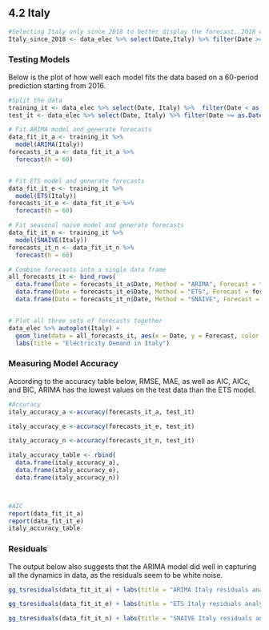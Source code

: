 
## 4.2 Italy{.tabset}

```r
#Selecting Italy only since 2018 to better display the forecast. 2018 will both show the trend BEFORE covid + improve display 
Italy_since_2018 <- data_elec %>% select(Date,Italy) %>% filter(Date >= as.Date("2018-01-01"))
```

### **Testing Models**
Below is the plot of how well each model fits the data based on a 60-period prediction starting from 2016. 
```r

#Split the data
training_it <- data_elec %>% select(Date, Italy) %>%  filter(Date < as.Date("2016-01-01"))
test_it <- data_elec %>% select(Date, Italy) %>% filter(Date >= as.Date("2016-01-01"))

# Fit ARIMA model and generate forecasts
data_fit_it_a <- training_it %>%
  model(ARIMA(Italy)) 
forecasts_it_a <- data_fit_it_a %>%
  forecast(h = 60)


# Fit ETS model and generate forecasts
data_fit_it_e <- training_it %>%
  model(ETS(Italy))
forecasts_it_e <- data_fit_it_e %>%
  forecast(h = 60)

# Fit seasonal naive model and generate forecasts
data_fit_it_n <- training_it %>%
  model(SNAIVE(Italy))
forecasts_it_n <- data_fit_it_n %>%
  forecast(h = 60)

# Combine forecasts into a single data frame
all_forecasts_it <- bind_rows(
  data.frame(Date = forecasts_it_a$Date, Method = "ARIMA", Forecast = forecasts_it_a$.mean),
  data.frame(Date = forecasts_it_e$Date, Method = "ETS", Forecast = forecasts_it_e$.mean),
  data.frame(Date = forecasts_it_n$Date, Method = "SNAIVE", Forecast = forecasts_it_n$.mean))


# Plot all three sets of forecasts together
data_elec %>% autoplot(Italy) +
  geom_line(data = all_forecasts_it, aes(x = Date, y = Forecast, color = Method)) +
  labs(title = "Electricity Demand in Italy")

```

### **Measuring Model Accuracy**
According to the accuracy table below, RMSE, MAE, as well as AIC, AICc, and BIC, ARIMA has the lowest values on the test data than the ETS model.
```r
#Accuracy
italy_accuracy_a <-accuracy(forecasts_it_a, test_it)

italy_accuracy_e <-accuracy(forecasts_it_e, test_it)

italy_accuracy_n <-accuracy(forecasts_it_n, test_it)

italy_accuracy_table <- rbind(
  data.frame(italy_accuracy_a),
  data.frame(italy_accuracy_e),
  data.frame(italy_accuracy_n))



#AIC
report(data_fit_it_a)
report(data_fit_it_e)
italy_accuracy_table

```

### **Residuals**
The output below also suggests that the ARIMA model did well in capturing all the dynamics in data, as the residuals seem to be white noise.
```r
gg_tsresiduals(data_fit_it_a) + labs(title = "ARIMA Italy residuals analysis")

gg_tsresiduals(data_fit_it_e) + labs(title = "ETS Italy residuals analysis")

gg_tsresiduals(data_fit_it_n) + labs(title = "SNAIVE Italy residuals analysis")
```










